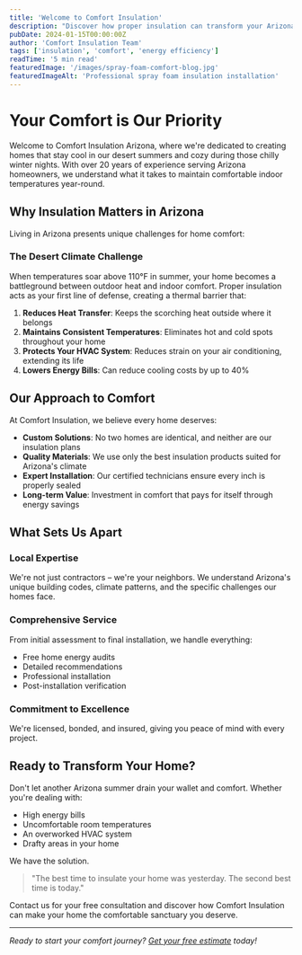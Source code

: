 ---
title: 'Welcome to Comfort Insulation'
description: "Discover how proper insulation can transform your Arizona home into a comfortable, energy-efficient sanctuary."
pubDate: 2024-01-15T00:00:00Z
author: 'Comfort Insulation Team'
tags: ['insulation', 'comfort', 'energy efficiency']
readTime: '5 min read'
featuredImage: '/images/spray-foam-comfort-blog.jpg'
featuredImageAlt: 'Professional spray foam insulation installation'
---

# Your Comfort is Our Priority

Welcome to Comfort Insulation Arizona, where we're dedicated to creating homes that stay cool in our desert summers and cozy during those chilly winter nights. With over 20 years of experience serving Arizona homeowners, we understand what it takes to maintain comfortable indoor temperatures year-round.

## Why Insulation Matters in Arizona

Living in Arizona presents unique challenges for home comfort:

### The Desert Climate Challenge

When temperatures soar above 110°F in summer, your home becomes a battleground between outdoor heat and indoor comfort. Proper insulation acts as your first line of defense, creating a thermal barrier that:

1. **Reduces Heat Transfer**: Keeps the scorching heat outside where it belongs
2. **Maintains Consistent Temperatures**: Eliminates hot and cold spots throughout your home
3. **Protects Your HVAC System**: Reduces strain on your air conditioning, extending its life
4. **Lowers Energy Bills**: Can reduce cooling costs by up to 40%

## Our Approach to Comfort

At Comfort Insulation, we believe every home deserves:

- **Custom Solutions**: No two homes are identical, and neither are our insulation plans
- **Quality Materials**: We use only the best insulation products suited for Arizona's climate
- **Expert Installation**: Our certified technicians ensure every inch is properly sealed
- **Long-term Value**: Investment in comfort that pays for itself through energy savings

## What Sets Us Apart

### Local Expertise
We're not just contractors – we're your neighbors. We understand Arizona's unique building codes, climate patterns, and the specific challenges our homes face.

### Comprehensive Service
From initial assessment to final installation, we handle everything:
- Free home energy audits
- Detailed recommendations
- Professional installation
- Post-installation verification

### Commitment to Excellence
We're licensed, bonded, and insured, giving you peace of mind with every project.

## Ready to Transform Your Home?

Don't let another Arizona summer drain your wallet and comfort. Whether you're dealing with:
- High energy bills
- Uncomfortable room temperatures
- An overworked HVAC system
- Drafty areas in your home

We have the solution.

> "The best time to insulate your home was yesterday. The second best time is today."

Contact us for your free consultation and discover how Comfort Insulation can make your home the comfortable sanctuary you deserve.

---

*Ready to start your comfort journey? [Get your free estimate](#contact-form) today!*
